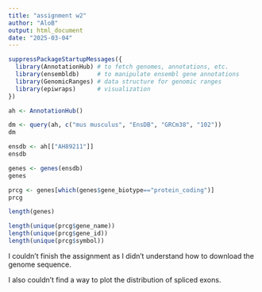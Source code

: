```yaml
---
title: "assignment w2"
author: "AloB"
output: html_document
date: "2025-03-04"
---
```


```r
suppressPackageStartupMessages({
  library(AnnotationHub) # to fetch genomes, annotations, etc.
  library(ensembldb)     # to manipulate ensembl gene annotations
  library(GenomicRanges) # data structure for genomic ranges 
  library(epiwraps)      # visualization
})
```

```r
ah <- AnnotationHub()

dm <- query(ah, c("mus musculus", "EnsDB", "GRCm38", "102"))
dm

ensdb <- ah[["AH89211"]]
ensdb
```

```r
genes <- genes(ensdb)
genes

prcg <- genes[which(genes$gene_biotype=="protein_coding")]
prcg

length(genes)

length(unique(prcg$gene_name))
length(unique(prcg$gene_id))
length(unique(prcg$symbol))

```

I couldn't finish the assignment as I didn't understand how to download the genome sequence.

I also couldn't find a way to plot the distribution of spliced exons.
